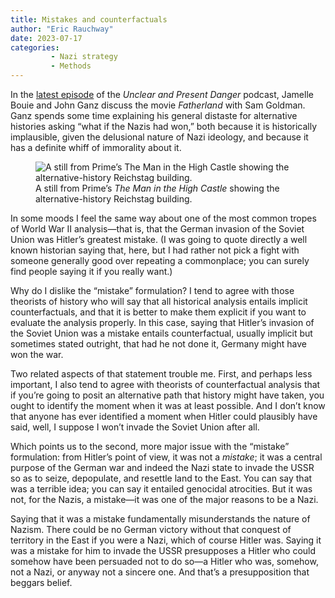 ```yaml
---
title: Mistakes and counterfactuals
author: "Eric Rauchway"
date: 2023-07-17
categories:
         - Nazi strategy
         - Methods
---
```


In the [latest episode](https://jamellebouie.net/unclear-and-present-danger/2023/7/7/fatherland-feat-sam-goldman) of the *Unclear and Present Danger* podcast, Jamelle Bouie and John Ganz discuss the movie *Fatherland* with Sam Goldman. Ganz spends some time explaining his general distaste for alternative histories asking "what if the Nazis had won," both because it is historically implausible, given the delusional nature of Nazi ideology, and because it has a definite whiff of immorality about it. 

![A still from Prime's *The Man in the High Castle* showing the alternative-history Reichstag building.](high_castle.jpeg)

In some moods I feel the same way about one of the most common tropes of World War II analysis---that is, that the German invasion of the Soviet Union was Hitler's greatest mistake. (I was going to quote directly a well known historian saying that, here, but I had rather not pick a fight with someone generally good over repeating a commonplace; you can surely find people saying it if you really want.)

Why do I dislike the "mistake" formulation? I tend to agree with those theorists of history who will say that all historical analysis entails implicit counterfactuals, and that it is better to make them explicit if you want to evaluate the analysis properly. In this case, saying that Hitler's invasion of the Soviet Union was a mistake entails counterfactual, usually implicit but sometimes stated outright, that had he not done it, Germany might have won the war.

Two related aspects of that statement trouble me. First, and perhaps less important, I also tend to agree with theorists of counterfactual analysis that if you're going to posit an alternative path that history might have taken, you ought to identify the moment when it was at least possible. And I don't know that anyone has ever identified a moment when Hitler could plausibly have said, well, I suppose I won't invade the Soviet Union after all.

Which points us to the second, more major issue with the "mistake" formulation: from Hitler's point of view, it was not a *mistake*; it was a central purpose of the German war and indeed the Nazi state to invade the USSR so as to seize, depopulate, and resettle land to the East. You can say that was a terrible idea; you can say it entailed genocidal atrocities. But it was not, for the Nazis, a mistake---it was one of the major reasons to be a Nazi.

Saying that it was a mistake fundamentally misunderstands the nature of Nazism. There could be no German victory without that conquest of territory in the East if you were a Nazi, which of course Hitler was. Saying it was a mistake for him to invade the USSR presupposes a Hitler who could somehow have been persuaded not to do so---a Hitler who was, somehow, not a Nazi, or anyway not a sincere one. And that's a presupposition that beggars belief.
